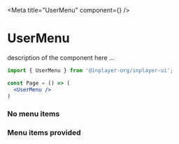 
<Meta title="UserMenu" component={<UserMenu/>} />

# UserMenu

description of the component here ...

```jsx
import { UserMenu } from '@inplayer-org/inplayer-ui';

const Page = () => (
  <UserMenu />
)
```

<Props of={UserMenu}/>

### No menu items
<Preview withSource="open">
  <Story name="default">
    <UserMenuWrapper>
        <UserMenu menuTitle="User name" actionItem={{ title: 'Logout' }} />
    </UserMenuWrapper>
  </Story>
</Preview>

### Menu items provided
<Preview withSource="open">
  <Story name="menu-items">
    <UserMenuWrapper>
        <UserMenu
            image="https://miro.medium.com/max/1200/1*mk1-6aYaf_Bes1E3Imhc0A.jpeg"
            menuTitle="User name"
            menuItems={[{ title: 'Hello' }, { title: 'World' }]}
            actionItem={{ title: 'Logout' }}
        />
    </UserMenuWrapper>
  </Story>
</Preview>
